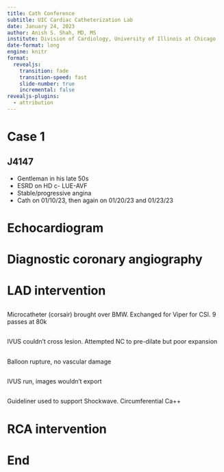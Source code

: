 ```yaml
---
title: Cath Conference
subtitle: UIC Cardiac Catheterization Lab
date: January 24, 2023
author: Anish S. Shah, MD, MS
institute: Division of Cardiology, University of Illinois at Chicago 
date-format: long
engine: knitr
format:
  revealjs:
    transition: fade
    transition-speed: fast
    slide-number: true
    incremental: false
revealjs-plugins:
  - attribution
---
```


# Case 1

## J4147

- Gentleman in his late 50s
- ESRD on HD c- LUE-AVF
- Stable/progressive angina
- Cath on 01/10/23, then again on 01/20/23 and 01/23/23

# Echocardiogram

## {background-image='j4174-plax.gif' background-size='contain'}

## {background-image='j4174-psax.gif' background-size='contain'}

## {background-image='j4174-a2c.gif' background-size='contain'}

## {background-image='j4174-a4c.gif' background-size='contain'}

# Diagnostic coronary angiography

## {background-image='j4147-dx-lca-lao-caud.gif' background-size='contain'}

## {background-image='j4147-dx-lca-lao-cran.gif' background-size='contain'}

## {background-image='j4147-dx-lca-rao-caud.gif' background-size='contain'}

## {background-image='j4147-dx-lca-rao-cran.gif' background-size='contain'}

## {background-image='j4147-dx-lca-straight-caud.gif' background-size='contain'}

## {background-image='j4147-dx-rca-1.gif' background-size='contain'}

## {background-image='j4147-dx-rca-2.gif' background-size='contain'}

# LAD intervention

## {background-image='j4147-pci-lad-straight-caud.gif' background-size='contain'}

## {background-image='j4147-pci-lad-straight-cran.gif' background-size='contain'}

## {background-image='j4147-pci-lad-bmw.gif' background-size='contain'}

::: aside
[Microcatheter (corsair) brought over BMW. Exchanged for Viper for CSI. 9 passes at 80k]{.orange}
:::

## {background-image='j4147-pci-lad-balloon-1.gif' background-size='contain'}

## {background-image='j4147-pci-lad-balloon-2.gif' background-size='contain'}

::: aside
[IVUS couldn't cross lesion. Attempted NC to pre-dilate but poor expansion]{.orange}
:::

## {background-image='j4147-pci-lad-contrast-shot-after-plasty.gif' background-size='contain'}

::: aside
[Balloon rupture, no vascular damage]{.orange}
:::

## {background-image='j4147-pci-lad-csi.gif' background-size='contain'}

::: aside
[IVUS run, images wouldn't export]{.orange}
:::

## {background-image='j4147-pci-lad-shockwave-1.gif' background-size='contain'}

::: aside
[Guideliner used to support Shockwave. Circumferential Ca++]{.orange}
:::

## {background-image='j4147-pci-lad-shockwave-2.gif' background-size='contain'}

## {background-image='j4147-pci-lad-long-stent.gif' background-size='contain'}

## {background-image='j4147-pci-lad-des-expanded.gif' background-size='contain'}

## {background-image='j4147-pci-lad-post-dil.gif' background-size='contain'}

## {background-image='j4147-pci-lad-prox-des.gif' background-size='contain'}

## {background-image='j4147-pci-lad-prox-stent-boost.gif' background-size='contain'}

## {background-image='j4147-pci-lad-post-1.gif' background-size='contain'}

## {background-image='j4147-pci-lad-post-2.gif' background-size='contain'}

# RCA intervention

## {background-image='j4174-pci-rca-dx-shot.gif' background-size='contain'}

## {background-image='j4174-pci-rca-dx-shot-2.gif' background-size='contain'}

## {background-image='j4174-pci-rca-wiring.gif' background-size='contain'}

## {background-image='j4174-pci-rca-distal-balloon-1.gif' background-size='contain'}

## {background-image='j4174-pci-rca-distal-balloon-3.gif' background-size='contain'}

## {background-image='j4174-pci-rca-contrast-after-first-balloons.gif' background-size='contain'}

## {background-image='j4174-pci-rca-distal-des-cannot-cross.gif' background-size='contain'}

## {background-image='j4174-pci-rca-distal-des-cannot-cross-2.gif' background-size='contain'}

## {background-image='j4174-pci-rca-distal-des-deployed.gif' background-size='contain'}

## {background-image='j4174-pci-rca-distal-des-placement.gif' background-size='contain'}

## {background-image='j4174-pci-rca-balloon-on-way-back-up.gif' background-size='contain'}

## {background-image='j4174-pci-rca-prox-balloon-1.gif' background-size='contain'}

## {background-image='j4174-pci-rca-prox-ballooning-again.gif' background-size='contain'}

## {background-image='j4174-pci-rca-prox-contrast-post-balloon.gif' background-size='contain'}

## {background-image='j4174-pci-rca-prox-des-placement.gif' background-size='contain'}

## {background-image='j4174-pci-rca-prox-des-deployed.gif' background-size='contain'}

## {background-image='j4174-pci-rca-prox-with-guideliner.gif' background-size='contain'}

## {background-image='j4174-pci-rca-prox-des-third.gif' background-size='contain'}

## {background-image='j4174-pci-rca-post-1.gif' background-size='contain'}

## {background-image='j4174-pci-rca-post-2.gif' background-size='contain'}

# End